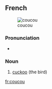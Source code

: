 ==French==
{{wikipedia|lang=fr}}
[[Image:Cuculus canorus.jpg|thumb|coucou]]

===Pronunciation===
* {{IPA|/ku.ku/}}

===Noun===
{{infl|fr|noun|g=m}}

# [[cuckoo]] (the bird)

{{tbot entry|French|cuckoo|2007|December|fr}}

[[fr:coucou]]